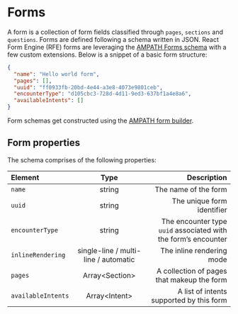 # Forms

A form is a collection of form fields classified through `pages`, `sections` and `questions`. Forms are defined following a schema written in JSON. React Form Engine (RFE) forms are leveraging the [AMPATH Forms schema](https://ampath-forms.vercel.app/docs/core-concepts/) with a few custom extensions. Below is a snippet of a basic form structure:

```json copy
{
  "name": "Hello world form",
  "pages": [],
  "uuid": "ff0933fb-20bd-4e44-a3e8-4073e9801ceb",
  "encounterType": "d105cbc3-728d-4d11-9ed3-637bf1a4e8a6",
  "availableIntents": []
}
```

Form schemas get constructed using the [AMPATH form builder](https://ampath-forms.vercel.app/getting-started#create-a-form).

## Form properties

The schema comprises of the following properties:

| Element            |                 Type                 |                                                    Description |
| :----------------- | :----------------------------------: | -------------------------------------------------------------: |
| `name`             |                string                |                                           The name of the form |
| `uuid`             |                string                |                                     The unique form identifier |
| `encounterType`    |                string                | The encounter type `uuid` associated with the form’s encounter |
| `inlineRendering`  | single-line / multi-line / automatic |                                      The inline rendering mode |
| `pages`            |           Array\<Section\>           |                     A collection of pages that makeup the form |
| `availableIntents` |           Array\<Intent\>            |                       A list of intents supported by this form |
